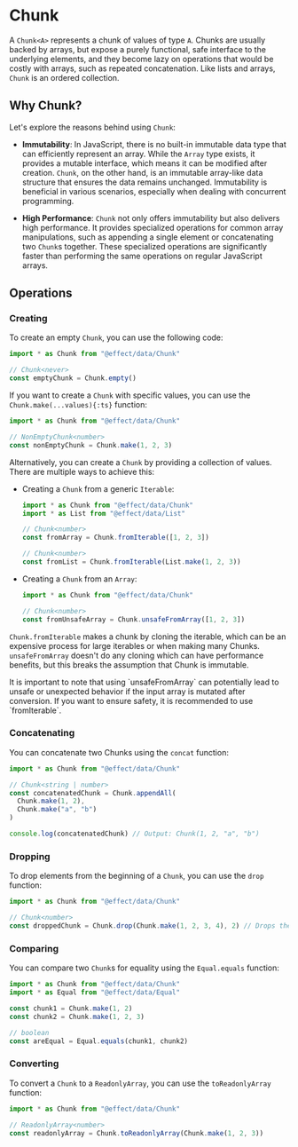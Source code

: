 
# Chunk

A `Chunk<A>` represents a chunk of values of type `A`.
Chunks are usually backed by arrays, but expose a purely functional, safe interface to the underlying elements, and they become lazy on operations that would be costly with arrays, such as repeated concatenation. Like lists and arrays, `Chunk` is an ordered collection.

## Why Chunk?

Let's explore the reasons behind using `Chunk`:

- **Immutability**: In JavaScript, there is no built-in immutable data type that can efficiently represent an array. While the `Array` type exists, it provides a mutable interface, which means it can be modified after creation. `Chunk`, on the other hand, is an immutable array-like data structure that ensures the data remains unchanged. Immutability is beneficial in various scenarios, especially when dealing with concurrent programming.

- **High Performance**: `Chunk` not only offers immutability but also delivers high performance. It provides specialized operations for common array manipulations, such as appending a single element or concatenating two `Chunk`s together. These specialized operations are significantly faster than performing the same operations on regular JavaScript arrays.

## Operations

### Creating

To create an empty `Chunk`, you can use the following code:

```ts
import * as Chunk from "@effect/data/Chunk"

// Chunk<never>
const emptyChunk = Chunk.empty()
```

If you want to create a `Chunk` with specific values, you can use the `Chunk.make(...values){:ts}` function:

```ts
import * as Chunk from "@effect/data/Chunk"

// NonEmptyChunk<number>
const nonEmptyChunk = Chunk.make(1, 2, 3)
```

Alternatively, you can create a `Chunk` by providing a collection of values. There are multiple ways to achieve this:

- Creating a `Chunk` from a generic `Iterable`:

  ```ts
  import * as Chunk from "@effect/data/Chunk"
  import * as List from "@effect/data/List"

  // Chunk<number>
  const fromArray = Chunk.fromIterable([1, 2, 3])

  // Chunk<number>
  const fromList = Chunk.fromIterable(List.make(1, 2, 3))
  ```

- Creating a `Chunk` from an `Array`:

  ```ts
  import * as Chunk from "@effect/data/Chunk"

  // Chunk<number>
  const fromUnsafeArray = Chunk.unsafeFromArray([1, 2, 3])
  ```

`Chunk.fromIterable` makes a chunk by cloning the iterable, which can be an expensive process for large iterables or when making many Chunks. `unsafeFromArray` doesn't do any cloning which can have performance benefits, but this breaks the assumption that Chunk is immutable.

<Warning>
  It is important to note that using `unsafeFromArray` can potentially lead to
  unsafe or unexpected behavior if the input array is mutated after conversion.
  If you want to ensure safety, it is recommended to use `fromIterable`.
</Warning>

### Concatenating

You can concatenate two Chunks using the `concat` function:

```ts
import * as Chunk from "@effect/data/Chunk"

// Chunk<string | number>
const concatenatedChunk = Chunk.appendAll(
  Chunk.make(1, 2),
  Chunk.make("a", "b")
)

console.log(concatenatedChunk) // Output: Chunk(1, 2, "a", "b")
```

### Dropping

To drop elements from the beginning of a `Chunk`, you can use the `drop` function:

```ts
import * as Chunk from "@effect/data/Chunk"

// Chunk<number>
const droppedChunk = Chunk.drop(Chunk.make(1, 2, 3, 4), 2) // Drops the first 2 elements from the Chunk
```

### Comparing

You can compare two `Chunk`s for equality using the `Equal.equals` function:

```ts
import * as Chunk from "@effect/data/Chunk"
import * as Equal from "@effect/data/Equal"

const chunk1 = Chunk.make(1, 2)
const chunk2 = Chunk.make(1, 2, 3)

// boolean
const areEqual = Equal.equals(chunk1, chunk2)
```

### Converting

To convert a `Chunk` to a `ReadonlyArray`, you can use the `toReadonlyArray` function:

```ts
import * as Chunk from "@effect/data/Chunk"

// ReadonlyArray<number>
const readonlyArray = Chunk.toReadonlyArray(Chunk.make(1, 2, 3))
```
